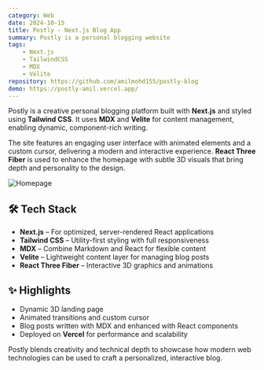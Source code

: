 ```yaml
---
category: Web
date: 2024-10-15
title: Postly - Next.js Blog App
summary: Postly is a personal blogging website
tags:
    - Next.js
    - TailwindCSS
    - MDX
    - Velite
repository: https://github.com/amilmohd155/postly-blog
demo: https://postly-amil.vercel.app/
---
```


Postly is a creative personal blogging platform built with **Next.js** and styled using **Tailwind CSS**. It uses **MDX** and **Velite** for content management, enabling dynamic, component-rich writing.

The site features an engaging user interface with animated elements and a custom cursor, delivering a modern and interactive experience. **React Three Fiber** is used to enhance the homepage with subtle 3D visuals that bring depth and personality to the design.

![Homepage](homepage.webp)

## 🛠️ Tech Stack

- **Next.js** – For optimized, server-rendered React applications
- **Tailwind CSS** – Utility-first styling with full responsiveness
- **MDX** – Combine Markdown and React for flexible content
- **Velite** – Lightweight content layer for managing blog posts
- **React Three Fiber** – Interactive 3D graphics and animations

## ✨ Highlights

- Dynamic 3D landing page
- Animated transitions and custom cursor
- Blog posts written with MDX and enhanced with React components
- Deployed on **Vercel** for performance and scalability

Postly blends creativity and technical depth to showcase how modern web technologies can be used to craft a personalized, interactive blog.
